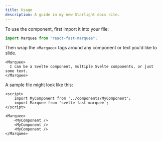 ```yaml
---
title: Usage
description: A guide in my new Starlight docs site.
---
```


<ViewTransitions />

To use the component, first import it into your file:

```js
import Marquee from "react-fast-marquee";
```

Then wrap the `<Marquee>` tags around any component or text you'd like to slide.

```svelte
<Marquee>
  I can be a Svelte component, multiple Svelte components, or just some text.
</Marquee>
```

A sample file might look like this:

```svelte
<script>
    import MyComponent from '../components/MyComponent';
    import Marquee from 'svelte-fast-marquee';
</script>

<Marquee>
    <MyComponent />
    <MyComponent />
    <MyComponent />
</Marquee>
```
